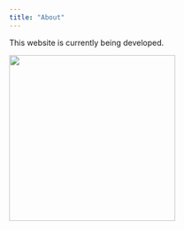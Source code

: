 ```yaml
---
title: "About"
---
```

This website is currently being developed.

::: {.absolute bottom="35%" left="5%"}
![](img/work_in_progress.gif){height="300"}
:::